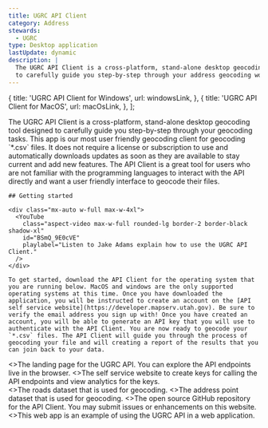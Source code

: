 ```yaml
---
title: UGRC API Client
category: Address
stewards:
  - UGRC
type: Desktop application
lastUpdate: dynamic
description: |
  The UGRC API Client is a cross-platform, stand-alone desktop geocoding tool designed
  to carefully guide you step-by-step through your address geocoding workflows.
---
```





  {
    title: 'UGRC API Client for Windows',
    url: windowsLink,
  },
  {
    title: 'UGRC API Client for MacOS',
    url: macOsLink,
  },
];

<Layout title={frontmatter.title} subTitle={dateFormatter.format(publishedDate)} category={frontmatter.category} downloadSectionTitle="Get the app">
  <Metadata slot="metadata" {...frontmatter} />

  <ApplicationLink slot="application-link" href={frontmatter.application} />

  <DirectDownloads title="Install links" slot="downloads" links={links} />

  <Fragment slot="summary">
      The UGRC API Client is a cross-platform, stand-alone desktop geocoding tool designed to carefully guide you step-by-step through your geocoding tasks. This app is our most user friendly geocoding client for geocoding `*.csv` files. It does not require a license or subscription to use and automatically downloads updates as soon as they are available to stay current and add new features.
  </Fragment>

  <Fragment slot="description">
    The API Client is a great tool for users who are not familiar with the programming languages to interact with the API directly and want a user friendly interface to geocode their files.

    ## Getting started

    <div class="mx-auto w-full max-w-4xl">
      <YouTube
        class="aspect-video max-w-full rounded-lg border-2 border-black shadow-xl"
        id="BSmQ_9E0cVE"
        playlabel="Listen to Jake Adams explain how to use the UGRC API Client."
      />
    </div>

    To get started, download the API Client for the operating system that you are running below. MacOS and windows are the only supported operating systems at this time. Once you have downloaded the application, you will be instructed to create an account on the [API self service website](https://developer.mapserv.utah.gov). Be sure to verify the email address you sign up with! Once you have created an account, you will be able to generate an API key that you will use to authenticate with the API Client. You are now ready to geocode your `*.csv` files. The API Client will guide you through the process of geocoding your file and will creating a report of the results that you can join back to your data.
  </Fragment>

  <Section title={`More ${frontmatter.title} resources`} slot="more-resources" stripe titlePosition="center">
    <GridForMoreResources>
      <CardWithPopularLink title="UGRC API Explorer" href="https://api.mapserv.utah.gov">
        <>The landing page for the UGRC API. You can explore the API endpoints live in the browser.</>
      </CardWithPopularLink>
      <CardWithPopularLink
        title="UGRC Self Service Website"
        href="https://developer.mapserv.utah.gov"
      >
        <>The self service website to create keys for calling the API endpoints and view analytics for the keys.</>
      </CardWithPopularLink>
    </GridForMoreResources>
  </Section>

  <Section title="You might also like" slot="you-might-also-like" titlePosition="center">
    <GridForYouMightLike>
      <CardWithSmallLink title="Roads" href="/products/sgid/transportation/roads">
        <>The roads dataset that is used for geocoding.</>
      </CardWithSmallLink>
      <CardWithSmallLink title="Address Points" href="/products/sgid/address/address-points">
        <>The address point dataset that is used for geocoding.</>
      </CardWithSmallLink>
      <CardWithSmallLink title="UGRC API GitHub" href="https://github.com/agrc/api-client">
        <>The open source GitHub repository for the API Client. You may submit issues or enhancements on this website.</>
      </CardWithSmallLink>
      <CardWithSmallLink title="Atlas" href="https://atlas.utah.gov">
        <>This web app is an example of using the UGRC API in a web application.</>
      </CardWithSmallLink>
    </GridForYouMightLike>
  </Section>
</Layout>
